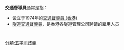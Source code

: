 '''交通督導員'''通常是指：
*设立于1974年的[[交通督導員_(香港)|交通督導員 (香港)]]
*[[隧道交通督導員|隧道交通督導員]]，是香港各隧道管理公司聘请的雇用人员
 {{disambig}} 
[[分類:五字消歧義|分類:五字消歧義]]